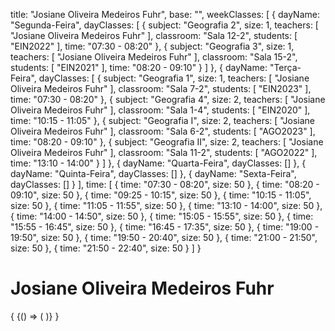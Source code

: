   title: "Josiane Oliveira Medeiros Fuhr",
  base: "",
  weekClasses: [
    {
      dayName: "Segunda-Feira",
      dayClasses: [
        {
          subject: "Geografia 2",
          size: 1,
          teachers: [
            "Josiane Oliveira Medeiros Fuhr"
          ],
          classroom: "Sala 12-2",
          students: [
            "EIN2022"
          ],
          time: "07:30 - 08:20"
        },
        {
          subject: "Geografia 3",
          size: 1,
          teachers: [
            "Josiane Oliveira Medeiros Fuhr"
          ],
          classroom: "Sala 15-2",
          students: [
            "EIN2021"
          ],
          time: "08:20 - 09:10"
        }
      ]
    },
    {
      dayName: "Terça-Feira",
      dayClasses: [
        {
          subject: "Geografia 1",
          size: 1,
          teachers: [
            "Josiane Oliveira Medeiros Fuhr"
          ],
          classroom: "Sala 7-2",
          students: [
            "EIN2023"
          ],
          time: "07:30 - 08:20"
        },
        {
          subject: "Geografia 4",
          size: 2,
          teachers: [
            "Josiane Oliveira Medeiros Fuhr"
          ],
          classroom: "Sala 1-4",
          students: [
            "EIN2020"
          ],
          time: "10:15 - 11:05"
        },
        {
          subject: "Geografia I",
          size: 2,
          teachers: [
            "Josiane Oliveira Medeiros Fuhr"
          ],
          classroom: "Sala 6-2",
          students: [
            "AGO2023"
          ],
          time: "08:20 - 09:10"
        },
        {
          subject: "Geografia II",
          size: 2,
          teachers: [
            "Josiane Oliveira Medeiros Fuhr"
          ],
          classroom: "Sala 11-2",
          students: [
            "AGO2022"
          ],
          time: "13:10 - 14:00"
        }
      ]
    },
    {
      dayName: "Quarta-Feira",
      dayClasses: []
    },
    {
      dayName: "Quinta-Feira",
      dayClasses: []
    },
    {
      dayName: "Sexta-Feira",
      dayClasses: []
    }
  ],
  time: [
    {
      time: "07:30 - 08:20",
      size: 50
    },
    {
      time: "08:20 - 09:10",
      size: 50
    },
    {
      time: "09:25 - 10:15",
      size: 50
    },
    {
      time: "10:15 - 11:05",
      size: 50
    },
    {
      time: "11:05 - 11:55",
      size: 50
    },
    {
      time: "13:10 - 14:00",
      size: 50
    },
    {
      time: "14:00 - 14:50",
      size: 50
    },
    {
      time: "15:05 - 15:55",
      size: 50
    },
    {
      time: "15:55 - 16:45",
      size: 50
    },
    {
      time: "16:45 - 17:35",
      size: 50
    },
    {
      time: "19:00 - 19:50",
      size: 50
    },
    {
      time: "19:50 - 20:40",
      size: 50
    },
    {
      time: "21:00 - 21:50",
      size: 50
    },
    {
      time: "21:50 - 22:40",
      size: 50
    }
  ]
}

# Josiane Oliveira Medeiros Fuhr

<div>
  {
    <BrowserOnly>
      {() => (
        <Grid
          title={data.title}
          weekClasses={data.weekClasses}
          time={data.time}
        />
      )}
    </BrowserOnly>
  }
</div>
